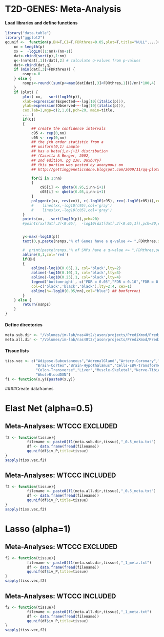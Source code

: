T2D-GENES: Meta-Analysis
========================================================


#### Load libraries and define functions

```r
library("data.table")
library("ggplot2")
qqunif <-  function(p,BH=T,CI=T,FDRthres=0.05,plot=T,title="NULL",...){
    nn = length(p)
    xx =  -log10((1:nn)/(nn+1))
    dat<-cbind(sort(p),1:nn)
    q<-(nn*dat[,1])/dat[,2] # calculate q-values from p-values
    dat<-cbind(dat,q)
    if (min(dat[,3]>FDRthres)) {
        nsnps<-0
    } else {
        nsnps<-round((sum(p<=max(dat[dat[,3]<FDRthres,1]))/nn)*100,4)
    }
    if (plot) {
        plot( xx,  -sort(log10(p)),
        xlab=expression(Expected~~-log[10](italic(p))),
        ylab=expression(Observed~~-log[10](italic(p))),
        cex.lab=1,mgp=c(2,1,0),pch=20, main=title,
        ... )
        if(CI)
        {
            ## create the confidence intervals
            c95 <- rep(0,nn)
            c05 <- rep(0,nn)
            ## the jth order statistic from a
            ## uniform(0,1) sample
            ## has a beta(j,n-j+1) distribution
            ## (Casella & Berger, 2002,
            ## 2nd edition, pg 230, Duxbury)
            ## this portion was posted by anonymous on
            ## http://gettinggeneticsdone.blogspot.com/2009/11/qq-plots-of-p-values-in-r-using-ggplot2.html

            for(i in 1:nn)
            {
                c95[i] <- qbeta(0.95,i,nn-i+1)
                c05[i] <- qbeta(0.05,i,nn-i+1)
            }
            polygon(c(xx, rev(xx)), c(-log10(c95), rev(-log10(c05))),col = "grey", border = NA)
            #    lines(xx,-log10(c95),col='gray')
            #    lines(xx,-log10(c05),col='gray')
        }
        points(xx,  -sort(log10(p)),pch=20)
        #points(xx[dat[,3]<0.05],  -log10(dat[dat[,3]<0.05,1]),pch=20,col="pink")


        y<-max(-log10(p))
        text(0,y,paste(nsnps,"% of Genes have a q-value <= ",FDRthres,sep=""),pos=4)

        #  print(paste(nsnps,"% of SNPs have a q-value <= ",FDRthres,sep=""))
        abline(0,1,col='red')
        if(BH)
        {
            abline(-log10(0.05),1, col='black',lty=2)
            abline(-log10(0.10),1, col='black',lty=3)
            abline(-log10(0.25),1, col='black',lty=4)
            legend('bottomright', c("FDR = 0.05","FDR = 0.10","FDR = 0.25"),
            col=c('black','black','black'),lty=2:4, cex=1)
            abline(h=-log10(0.05/nn),col="blue") ## bonferroni
        }
    } else {
        return(nsnps)
    }
}
```

#### Define directories 

```r
meta.sub.dir <- "/Volumes/im-lab/nas40t2/jason/projects/PrediXmod/PrediXcan/T2D-GENES/meta-analysis-noWTCCC/"
meta.all.dir <- "/Volumes/im-lab/nas40t2/jason/projects/PrediXmod/PrediXcan/T2D-GENES/meta-analysis/"
```

#### Tissue lists 

```r
tiss.vec <- c("Adipose-Subcutaneous","AdrenalGland","Artery-Coronary","Brain-Cerebellum",
              "Brain-Cortex","Brain-Hypothalamus","Cells-EBV-transformedlymphocytes","Colon-Sigmoid",
              "Colon-Transverse","Liver","Muscle-Skeletal","Nerve-Tibial","Pancreas","WholeBlood",
              "WholeBloodDGN")
f1 <- function(x,y){paste0(x,y)}
```


####Create dataframes 

# Elast Net (alpha=0.5)

## Meta-Analyses: WTCCC **EXCLUDED** 

```r
f2 <- function(tissue){
          filename <- paste0(f1(meta.sub.dir,tissue),"_0.5_meta.txt")
          df <- data.frame(fread(filename))
          qqunif(df$iv_P,title=tissue)
}
sapply(tiss.vec,f2)
```

## Meta-Analyses: WTCCC **INCLUDED** 

```r
f2 <- function(tissue){
          filename <- paste0(f1(meta.all.dir,tissue),"_0.5_meta.txt")
          df <- data.frame(fread(filename))
          qqunif(df$iv_P,title=tissue)
}
sapply(tiss.vec,f2)
```

# Lasso (alpha=1)

## Meta-Analyses: WTCCC **EXCLUDED** 

```r
f2 <- function(tissue){
          filename <- paste0(f1(meta.sub.dir,tissue),"_1_meta.txt")
          df <- data.frame(fread(filename))
          qqunif(df$iv_P,title=tissue)
}
sapply(tiss.vec,f2)
```

## Meta-Analyses: WTCCC **INCLUDED** 

```r
f2 <- function(tissue){
          filename <- paste0(f1(meta.all.dir,tissue),"_1_meta.txt")
          df <- data.frame(fread(filename))
          qqunif(df$iv_P,title=tissue)
}
sapply(tiss.vec,f2)
```

